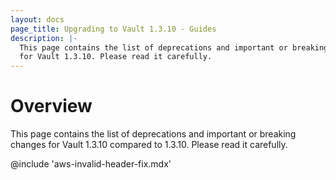 ```yaml
---
layout: docs
page_title: Upgrading to Vault 1.3.10 - Guides
description: |-
  This page contains the list of deprecations and important or breaking changes
  for Vault 1.3.10. Please read it carefully.
---
```


# Overview

This page contains the list of deprecations and important or breaking changes
for Vault 1.3.10 compared to 1.3.10. Please read it carefully.

@include 'aws-invalid-header-fix.mdx'
